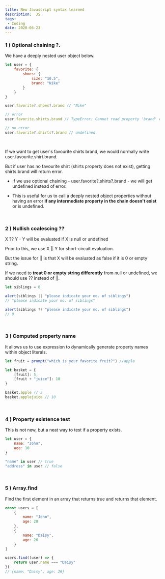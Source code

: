 ```yaml
---
title: New Javascript syntax learned
description:  JS
tags:
 - Coding
date: 2020-06-23
---
```


<h3>1 ) Optional chaining ?.</h3>

We have a deeply nested user object below.

```js
let user = {
	favorite: {
		shoes: {
			size: "10.5",
			brand: "Nike"
		}
	}
}

user.favorite?.shoes?.brand // "Nike"

// error
user.favorite.shirts.brand // TypeError: Cannot read property 'brand' of undefined

// no error
user.favorite?.shirts?.brand // undefined
```
<br />

If we want to get user's favourite shirts brand, we would normally write
user.favourite.shirt.brand.

But if user has no favourite shirt (shirts property does not exist), getting shirts.brand will return error.

- If we use optional chaining - user.favorite?.shirts?.brand - we will get undefined instead of error.

- This is useful for us to call a deeply nested object properties without having an error **if any intermediate property in the chain doesn't exist** or is undefined.

<br />

<h3>2 ) Nullish coalescing ??</h3>

X ?? Y - Y will be evaluated if X is null or undefined

Prior to this, we use X || Y for short-circuit evaluation. 

But the issue for || is that X will be evaluated as false if it is 0 or empty string.

If we need to **treat 0 or empty string differently** from null or undefined, we should use ?? instead of ||.

```js
let siblings = 0

alert(siblings || "please indicate your no. of siblings")
// "please indicate your no. of siblings"

alert(siblings ?? "please indicate your no. of siblings")
// 0
```

<br />

<h3>3 ) Computed property name</h3>

It allows us to use expression to dynamically generate property names within object literals.

```js
let fruit = prompt("which is your favorite fruit?") //apple

let basket = {
	[fruit]: 5,
	[fruit + "juice"]: 10
}

basket.apple // 5
basket.applejuice // 10
```

<br />

<h3>4 ) Property existence test</h3>

This is not new, but a neat way to test if a property exists.

```js
let user = {
	name: "John",
	age: 10
}

"name" in user // true
"address" in user // false
```

<br />

<h3>5 ) Array.find </h3>

Find the first element in an array that returns true and returns that element.

```js
const users = [
	{
		name: "John",
		age: 20
	},
	{
		name: "Daisy",
		age: 26
	}
]

users.find((user) => {
	return user.name === "Daisy"
})
// {name: "Daisy", age: 26}

```

